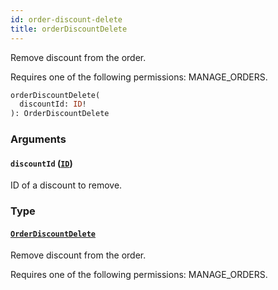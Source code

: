 ```yaml
---
id: order-discount-delete
title: orderDiscountDelete
---
```



Remove discount from the order. 

Requires one of the following permissions: MANAGE_ORDERS.

```graphql
orderDiscountDelete(
  discountId: ID!
): OrderDiscountDelete
```


### Arguments

#### `discountId` ([`ID`](../../../developer/api-reference/scalars/id))

ID of a discount to remove.


### Type

#### [`OrderDiscountDelete`](../../../developer/api-reference/objects/order-discount-delete) 

Remove discount from the order. 

Requires one of the following permissions: MANAGE_ORDERS.




